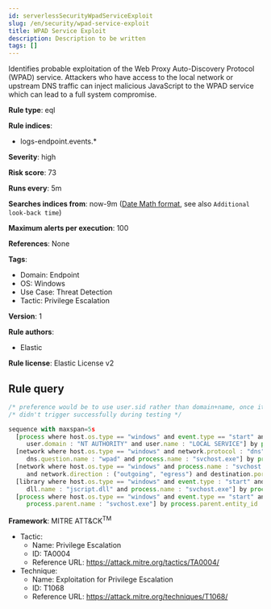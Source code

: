 ```yaml
---
id: serverlessSecurityWpadServiceExploit
slug: /en/security/wpad-service-exploit
title: WPAD Service Exploit
description: Description to be written
tags: []
---
```


<div id="wpad-service-exploit"></div>

Identifies probable exploitation of the Web Proxy Auto-Discovery Protocol (WPAD) service. Attackers who have access to the local network or upstream DNS traffic can inject malicious JavaScript to the WPAD service which can lead to a full system compromise.

**Rule type**: eql

**Rule indices**: 

* logs-endpoint.events.*

**Severity**: high

**Risk score**: 73

**Runs every**: 5m

**Searches indices from**: now-9m ([Date Math format](((ref))/common-options.html#date-math), see also <DocLink id="serverlessSecurityRulesUiCreate" section="set-the-rules-schedule">`Additional look-back time`</DocLink>)

**Maximum alerts per execution**: 100

**References**: None

**Tags**: 

* Domain: Endpoint
* OS: Windows
* Use Case: Threat Detection
* Tactic: Privilege Escalation

**Version**: 1

**Rule authors**: 

* Elastic

**Rule license**: Elastic License v2

## Rule query

```js
/* preference would be to use user.sid rather than domain+name, once it is available in ECS + datasources */
/* didn't trigger successfully during testing */

sequence with maxspan=5s
  [process where host.os.type == "windows" and event.type == "start" and process.name : "svchost.exe" and
     user.domain : "NT AUTHORITY" and user.name : "LOCAL SERVICE"] by process.entity_id
  [network where host.os.type == "windows" and network.protocol : "dns" and process.name : "svchost.exe" and
     dns.question.name : "wpad" and process.name : "svchost.exe"] by process.entity_id
  [network where host.os.type == "windows" and process.name : "svchost.exe"
     and network.direction : ("outgoing", "egress") and destination.port == 80] by process.entity_id
  [library where host.os.type == "windows" and event.type : "start" and process.name : "svchost.exe" and
     dll.name : "jscript.dll" and process.name : "svchost.exe"] by process.entity_id
  [process where host.os.type == "windows" and event.type == "start" and
     process.parent.name : "svchost.exe"] by process.parent.entity_id

```

**Framework**: MITRE ATT&CK<sup>TM</sup>

* Tactic:
    * Name: Privilege Escalation
    * ID: TA0004
    * Reference URL: https://attack.mitre.org/tactics/TA0004/
* Technique:
    * Name: Exploitation for Privilege Escalation
    * ID: T1068
    * Reference URL: https://attack.mitre.org/techniques/T1068/

